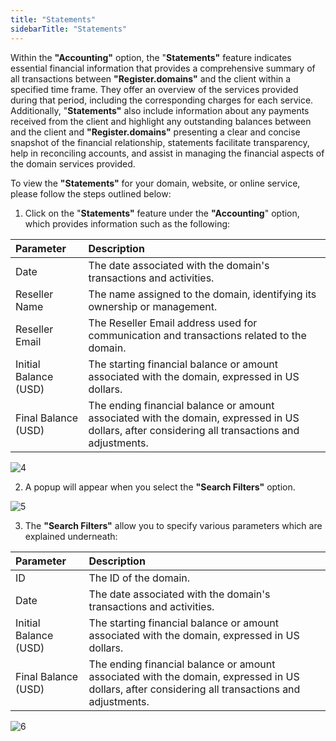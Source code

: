```yaml
---
title: "Statements"
sidebarTitle: "Statements"
---
```


Within the **"Accounting"** option, the "**Statements"** feature indicates essential financial information that provides a comprehensive summary of all transactions between **"Register.domains"** and the client within a specified time frame. They offer an overview of the services provided during that period, including the corresponding charges for each service. Additionally, "**Statements"** also include information about any payments received from the client and highlight any outstanding balances between  and the client and **"Register.domains"** presenting a clear and concise snapshot of the financial relationship, statements facilitate transparency, help in reconciling accounts, and assist in managing the financial aspects of the domain services provided.

To view the **"Statements"** for your domain, website, or online service, please follow the steps outlined below:

1. Click on the "**Statements"** feature under the **"Accounting**" option, which provides information such as the following:

| Parameter             | Description                                                                                                                                     |
| :-------------------- | :---------------------------------------------------------------------------------------------------------------------------------------------- |
| Date                  | The date associated with the domain's transactions and activities.                                                                              |
| Reseller Name         | The name assigned to the domain, identifying its ownership or management.                                                                       |
| Reseller Email        | The Reseller Email address used for communication and transactions related to the domain.                                                       |
| Initial Balance (USD) | The starting financial balance or amount associated with the domain, expressed in US dollars.                                                   |
| Final Balance (USD)   | The ending financial balance or amount associated with the domain, expressed in US dollars, after considering all transactions and adjustments. |

![4](/images/accountingimages/4.png)


2. A popup will appear when you select the  **"Search Filters"** option.

![5](/images/accountingimages/5.png)


3. The **"Search Filters"** allow you to specify various parameters which are explained underneath:

| Parameter             | Description                                                                                                                                     |
| :-------------------- | :---------------------------------------------------------------------------------------------------------------------------------------------- |
| ID                    | The ID of the domain.                                                                                                                           |
| Date                  | The date associated with the domain's transactions and activities.                                                                              |
| Initial Balance (USD) | The starting financial balance or amount associated with the domain, expressed in US dollars.                                                   |
| Final Balance (USD)   | The ending financial balance or amount associated with the domain, expressed in US dollars, after considering all transactions and adjustments. |

![6](/images/accountingimages/6.png)
